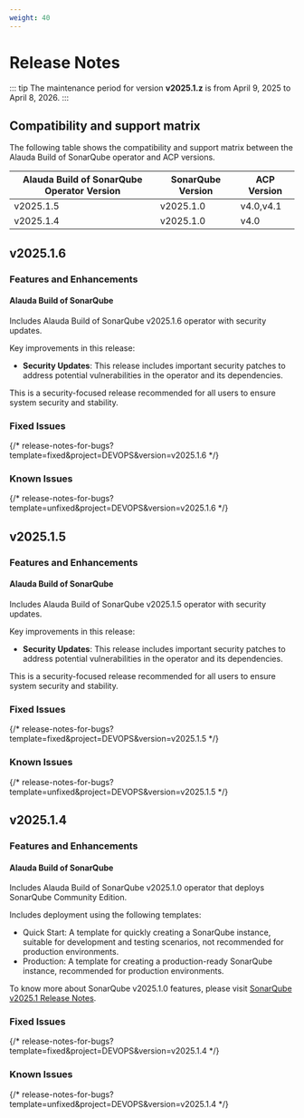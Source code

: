 ```yaml
---
weight: 40
---
```


# Release Notes

::: tip
The maintenance period for version **v2025.1.z** is from April 9, 2025 to April 8, 2026.
:::

## Compatibility and support matrix

The following table shows the compatibility and support matrix between the Alauda Build of SonarQube operator and ACP versions.

| Alauda Build of SonarQube Operator Version | SonarQube Version |  ACP Version |
| --------------------------------- | --------------- | --------------- |
| v2025.1.5                        | v2025.1.0         | v4.0,v4.1 |
| v2025.1.4                        | v2025.1.0         | v4.0 |

## v2025.1.6

### Features and Enhancements

#### Alauda Build of SonarQube

Includes Alauda Build of SonarQube v2025.1.6 operator with security updates.

Key improvements in this release:

- **Security Updates**: This release includes important security patches to address potential vulnerabilities in the operator and its dependencies.

This is a security-focused release recommended for all users to ensure system security and stability.

### Fixed Issues


{/* release-notes-for-bugs?template=fixed&project=DEVOPS&version=v2025.1.6 */}


### Known Issues

{/* release-notes-for-bugs?template=unfixed&project=DEVOPS&version=v2025.1.6 */}

## v2025.1.5

### Features and Enhancements

#### Alauda Build of SonarQube

Includes Alauda Build of SonarQube v2025.1.5 operator with security updates.

Key improvements in this release:

- **Security Updates**: This release includes important security patches to address potential vulnerabilities in the operator and its dependencies.

This is a security-focused release recommended for all users to ensure system security and stability.

### Fixed Issues


{/* release-notes-for-bugs?template=fixed&project=DEVOPS&version=v2025.1.5 */}


### Known Issues

{/* release-notes-for-bugs?template=unfixed&project=DEVOPS&version=v2025.1.5 */}

## v2025.1.4

### Features and Enhancements

#### Alauda Build of SonarQube

Includes Alauda Build of SonarQube v2025.1.0 operator that deploys SonarQube Community Edition.

Includes deployment using the following templates:

- Quick Start: A template for quickly creating a SonarQube instance, suitable for development and testing scenarios, not recommended for production environments.
- Production: A template for creating a production-ready SonarQube instance, recommended for production environments.


To know more about SonarQube v2025.1.0 features, please visit [SonarQube v2025.1 Release Notes](https://docs.sonarsource.com/sonarqube-server/2025.1/server-upgrade-and-maintenance/release-notes-and-notices/release-notes/#sonarqube-2025.1-release-notes).

### Fixed Issues


{/* release-notes-for-bugs?template=fixed&project=DEVOPS&version=v2025.1.4 */}


### Known Issues

{/* release-notes-for-bugs?template=unfixed&project=DEVOPS&version=v2025.1.4 */}
